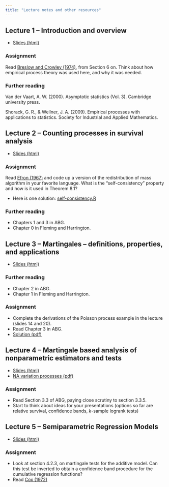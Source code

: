 ```yaml
---
title: "Lecture notes and other resources"
---
```


## Lecture 1 -- Introduction and overview

- [Slides (html)](notes/01-introduction.html)

### Assignment

Read [Breslow and Crowley (1974)](breslow-crowley-1974.pdf), from Section 6 on. Think about how empirical process theory was used here, and why it was needed. 

### Further reading

Van der Vaart, A. W. (2000). Asymptotic statistics (Vol. 3). Cambridge university press.

Shorack, G. R., & Wellner, J. A. (2009). Empirical processes with applications to statistics. Society for Industrial and Applied Mathematics.

## Lecture 2 -- Counting processes in survival analysis

- [Slides (html)](notes/02-counting-intro.html)

### Assignment

Read [Efron (1967)](Efron1967.pdf) and code up a version of the redistribution of mass algorithm in your favorite language. What is the "self-consistency" property and how is it used in Theorem 8.1? 

- Here is one solution: [self-consistency.R](self-consistency.html)

### Further reading

- Chapters 1 and 3 in ABG.
- Chapter 0 in Fleming and Harrington.

## Lecture 3 -- Martingales -- definitions, properties, and applications

- [Slides (html)](notes/03-martingale-intro.html)

### Further reading

- Chapter 2 in ABG.
- Chapter 1 in Fleming and Harrington.

### Assignment

- Complete the derivations of the Poisson process example in the lecture (slides 14 and 20).
- Read Chapter 3 in ABG.
- [Solution (pdf)](poisson-process.pdf)

## Lecture 4 -- Martingale based analysis of nonparametric estimators and tests

- [Slides (html)](notes/04-nonparametrics.html)
- [NA variation processes (pdf)](notes/na-variation.pdf)

### Assignment

- Read Section 3.3 of ABG, paying close scrutiny to section 3.3.5. 
- Start to think about ideas for your presentations (options so far are relative survival, confidence bands, $k$-sample logrank tests)

## Lecture 5 -- Semiparametric Regression Models

- [Slides (html)](notes/05-regression.html)

### Assignment

- Look at section 4.2.3, on martingale tests for the additive model. Can this test be inverted to obtain a confidence band procedure for the cumulative regression functions? 
- Read [Cox (1972)](Cox-1972.pdf)

